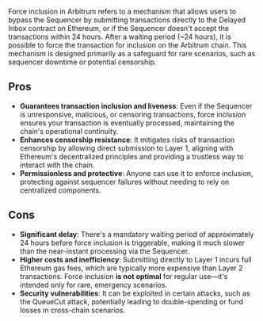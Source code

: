 Force inclusion in Arbitrum refers to a mechanism that allows users to bypass the Sequencer by submitting transactions directly to the Delayed Inbox contract on Ethereum, or if the Sequencer doesn't accept the transactions within 24 hours. After a waiting period (~24 hours), it is possible to force the transaction for inclusion on the Arbitrum chain. This mechanism is designed primarily as a safeguard for rare scenarios, such as sequencer downtime or potential censorship.

## Pros

- **Guarantees transaction inclusion and liveness**: Even if the Sequencer is unresponsive, malicious, or censoring transactions, force inclusion ensures your transaction is eventually processed, maintaining the chain's operational continuity.
- **Enhances censorship resistance**: It mitigates risks of transaction censorship by allowing direct submission to Layer 1, aligning with Ethereum's decentralized principles and providing a trustless way to interact with the chain.
- **Permissionless and protective**: Anyone can use it to enforce inclusion, protecting against sequencer failures without needing to rely on centralized components.

## Cons

- **Significant delay**: There's a mandatory waiting period of approximately 24 hours before force inclusion is triggerable, making it much slower than the near-instant processing via the Sequencer.
- **Higher costs and inefficiency**: Submitting directly to Layer 1 incurs full Ethereum gas fees, which are typically more expensive than Layer 2 transactions. Force inclusion **is not optimal** for regular use—it's intended only for rare, emergency scenarios.
- **Security vulnerabilities**: It can be exploited in certain attacks, such as the QueueCut attack, potentially leading to double-spending or fund losses in cross-chain scenarios.
